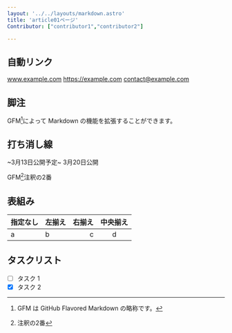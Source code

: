 ```yaml
---
layout: '../../layouts/markdown.astro'
title: 'article01ページ'
Contributor: ["contributor1","contributor2"]

---
```

## 自動リンク

www.example.com
https://example.com
contact@example.com

## 脚注

GFM[^1]によって Markdown の機能を拡張することができます。

[^1]: GFM は GitHub Flavored Markdown の略称です。

## 打ち消し線

~3月13日公開予定~ 3月20日公開

GFM[^2]注釈の2番

[^2]:注釈の2番

## 表組み

| 指定なし | 左揃え | 右揃え | 中央揃え |
| --- | :--- | ---: | :---: |
| a | b | c | d |

## タスクリスト

- [ ] タスク 1
- [x] タスク 2
